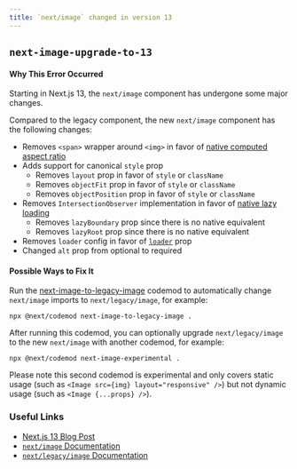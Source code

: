 ```yaml
---
title: `next/image` changed in version 13
---
```


## `next-image-upgrade-to-13`

#### Why This Error Occurred

Starting in Next.js 13, the `next/image` component has undergone some major changes.

Compared to the legacy component, the new `next/image` component has the following changes:

- Removes `<span>` wrapper around `<img>` in favor of [native computed aspect ratio](https://caniuse.com/mdn-html_elements_img_aspect_ratio_computed_from_attributes)
- Adds support for canonical `style` prop
  - Removes `layout` prop in favor of `style` or `className`
  - Removes `objectFit` prop in favor of `style` or `className`
  - Removes `objectPosition` prop in favor of `style` or `className`
- Removes `IntersectionObserver` implementation in favor of [native lazy loading](https://caniuse.com/loading-lazy-attr)
  - Removes `lazyBoundary` prop since there is no native equivalent
  - Removes `lazyRoot` prop since there is no native equivalent
- Removes `loader` config in favor of [`loader`](#loader) prop
- Changed `alt` prop from optional to required

#### Possible Ways to Fix It

Run the [next-image-to-legacy-image](/docs/advanced-features/codemods#next-image-to-legacy-image) codemod to automatically change `next/image` imports to `next/legacy/image`, for example:

```
npx @next/codemod next-image-to-legacy-image .
```

After running this codemod, you can optionally upgrade `next/legacy/image` to the new `next/image` with another codemod, for example:

```
npx @next/codemod next-image-experimental .
```

Please note this second codemod is experimental and only covers static usage (such as `<Image src={img} layout="responsive" />`) but not dynamic usage (such as `<Image {...props} />`).

### Useful Links

- [Next.js 13 Blog Post](https://nextjs.org/blog/next-13)
- [`next/image` Documentation](/docs/api-reference/next/image)
- [`next/legacy/image` Documentation](/docs/api-reference/next/legacy/image)
